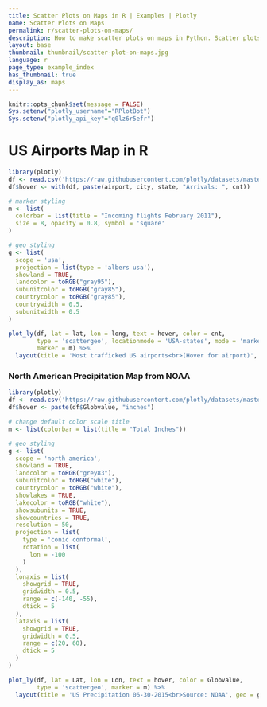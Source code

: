 ```yaml
---
title: Scatter Plots on Maps in R | Examples | Plotly
name: Scatter Plots on Maps
permalink: r/scatter-plots-on-maps/
description: How to make scatter plots on maps in Python. Scatter plots on maps highlight geographic areas and can be colored by value.
layout: base
thumbnail: thumbnail/scatter-plot-on-maps.jpg
language: r
page_type: example_index
has_thumbnail: true
display_as: maps
---
```


```r
knitr::opts_chunk$set(message = FALSE)
Sys.setenv("plotly_username"="RPlotBot")
Sys.setenv("plotly_api_key"="q0lz6r5efr")
```

# US Airports Map in R
```r
library(plotly)
df <- read.csv('https://raw.githubusercontent.com/plotly/datasets/master/2011_february_us_airport_traffic.csv')
df$hover <- with(df, paste(airport, city, state, "Arrivals: ", cnt))

# marker styling
m <- list(
  colorbar = list(title = "Incoming flights February 2011"),
  size = 8, opacity = 0.8, symbol = 'square'
)

# geo styling
g <- list(
  scope = 'usa',
  projection = list(type = 'albers usa'),
  showland = TRUE,
  landcolor = toRGB("gray95"),
  subunitcolor = toRGB("gray85"),
  countrycolor = toRGB("gray85"),
  countrywidth = 0.5,
  subunitwidth = 0.5
)

plot_ly(df, lat = lat, lon = long, text = hover, color = cnt,
        type = 'scattergeo', locationmode = 'USA-states', mode = 'markers',
        marker = m) %>%
  layout(title = 'Most trafficked US airports<br>(Hover for airport)', geo = g)
```

### North American Precipitation Map from NOAA
```r
library(plotly)
df <- read.csv('https://raw.githubusercontent.com/plotly/datasets/master/2015_06_30_precipitation.csv')
df$hover <- paste(df$Globvalue, "inches")

# change default color scale title
m <- list(colorbar = list(title = "Total Inches"))

# geo styling
g <- list(
  scope = 'north america',
  showland = TRUE,
  landcolor = toRGB("grey83"),
  subunitcolor = toRGB("white"),
  countrycolor = toRGB("white"),
  showlakes = TRUE,
  lakecolor = toRGB("white"),
  showsubunits = TRUE,
  showcountries = TRUE,
  resolution = 50,
  projection = list(
    type = 'conic conformal',
    rotation = list(
      lon = -100
    )
  ),
  lonaxis = list(
    showgrid = TRUE,
    gridwidth = 0.5,
    range = c(-140, -55),
    dtick = 5
  ),
  lataxis = list(
    showgrid = TRUE,
    gridwidth = 0.5,
    range = c(20, 60),
    dtick = 5
  )
)

plot_ly(df, lat = Lat, lon = Lon, text = hover, color = Globvalue,
        type = 'scattergeo', marker = m) %>%
  layout(title = 'US Precipitation 06-30-2015<br>Source: NOAA', geo = g)
```
